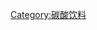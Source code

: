 {{Catnav|頁面分類|人类社会|文化|飲食|饮料}}
{{Catmore}}
{{Commonscat|Cola drinks}}

[[Category:碳酸饮料|Category:碳酸饮料]]